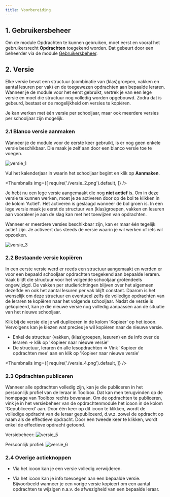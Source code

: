 ```yaml
---
title: Voorbereiding
---
```


## 1. Gebruikersbeheer

Om de module Opdrachten te kunnen gebruiken, moet eerst en vooral het gebruikersrecht **Opdrachten** toegekend worden. Dat gebeurt door een beheerder via de module [Gebruikersbeheer](/gebruikersbeheer). 

## 2. Versie

Elke versie bevat een structuur (combinatie van (klas)groepen, vakken en aantal lesuren per vak) en de toegewezen opdrachten aan bepaalde leraren. Wanneer je de module voor het eerst gebruikt, vertrek je van een lege versie en moet die structuur nog volledig worden opgebouwd. Zodra dat is gebeurd, bestaat er de mogelijkheid om versies te kopiëren. 

Je kan werken met één versie per schooljaar, maar ook meerdere versies per schooljaar zijn mogelijk.  

### 2.1 Blanco versie aanmaken

Wanneer je de module voor de eerste keer gebruikt, is er nog geen enkele versie beschikbaar. Die maak je zelf aan door een blanco versie toe te voegen. 

![versie_1](./versie_1.png)

Vul het kalenderjaar in waarin het schooljaar begint en klik op **Aanmaken**.

<Thumbnails img={[
    require('./versie_2.png').default, 
]} />

Je hebt nu een lege versie aangemaakt die nog **niet actief** is. Om in deze versie te kunnen werken, moet je ze activeren door op de bol te klikken in de kolom 'Actief'. Het activeren is geslaagd wanneer de bol groen is. In een lege versie maak je eerst de structuur van (klas)groepen, vakken en lesuren aan vooraleer je aan de slag kan met het toewijzen van opdrachten. 

Wanneer er meerdere versies beschikbaar zijn, kan er maar één tegelijk actief zijn. Je activeert dus steeds de versie waarin je wil werken of iets wil opzoeken. 

![versie_3](./versie_3.png)

### 2.2 Bestaande versie kopiëren

In een eerste versie werd er reeds een structuur aangemaakt en werden er voor een bepaald schooljaar opdrachten toegekend aan bepaalde leraren. Vaak blijft die structuur voor het volgende schooljaar grotendeels ongewijzigd. De vakken per studierichtingen blijven over het algemeen dezelfde en ook het aantal lesuren per vak blijft constant. Daarom is het wenselijk om deze structuur en eventueel zelfs de volledige opdrachten van de leraren te kopiëren naar het volgende schooljaar. Nadat de versie is gekopieerd, kan je die nieuwe versie nog volledig aanpassen aan de situatie van het nieuwe schooljaar. 

Klik bij de versie die je wil dupliceren in de kolom 'Kopieer' op het <LegacyAction img="redo.png"/> icoon. Vervolgens kan je kiezen wat precies je wil kopiëren naar de nieuwe versie. 
- Enkel de structuur (vakken, (klas)groepen, lesuren) en de info over de leraren => klik op 'Kopieer naar nieuwe versie'
- De structuur, leraren én alle lesopdrachten => Vink 'Kopieer de opdrachten mee' aan en klik op 'Kopieer naar nieuwe versie'

<Thumbnails img={[
    require('./versie_4.png').default, 
]} />

### 2.3 Opdrachten publiceren

Wanneer alle opdrachten volledig zijn, kan je die publiceren in het persoonlijk profiel van de leraar in Toolbox. Dat kan men terugvinden op de homepage van Toolbox rechts bovenaan. Om de opdrachten te publiceren, vink je in het versiebeheer van de opdrachtenmodule het icoon in de kolom 'Gepubliceerd' aan. Door één keer op dit icoon te klikken, wordt de volledige opdracht van de leraar gepubliceerd, d.w.z. zowel de opdracht op naam als de effectieve opdracht. Door een tweede keer te klikken, wordt enkel de effectieve opdracht getoond. 

Versiebeheer:
![versie_5](./versie_5.png) 

Persoonlijk profiel:
![versie_6](./versie_6.png)

### 2.4 Overige actieknoppen

- Via het <LegacyAction img="remove.png"/> icoon kan je een versie volledig verwijderen.

- Via het <LegacyAction img="info.png"/> icoon kan je info toevoegen aan een bepaalde versie. Bijvoorbeeld wanneer je een vorige versie kopieert om een aantal opdrachten te wijzigen n.a.v. de afwezigheid van een bepaalde leraar. 


